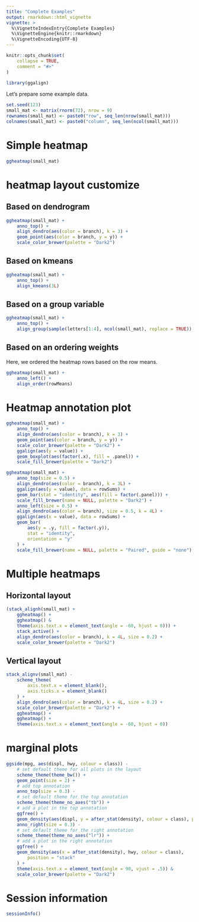 ```yaml
---
title: "Complete Examples"
output: rmarkdown::html_vignette
vignette: >
  %\VignetteIndexEntry{Complete Examples}
  %\VignetteEngine{knitr::rmarkdown}
  %\VignetteEncoding{UTF-8}
---
```


```r
knitr::opts_chunk$set(
    collapse = TRUE,
    comment = "#>"
)
```

```r
library(ggalign)
```

Let's prepare some example data.
```r
set.seed(123)
small_mat <- matrix(rnorm(72), nrow = 9)
rownames(small_mat) <- paste0("row", seq_len(nrow(small_mat)))
colnames(small_mat) <- paste0("column", seq_len(ncol(small_mat)))
```

# Simple heatmap
```r
ggheatmap(small_mat)
```

# heatmap layout customize
## Based on dendrogram
```r
ggheatmap(small_mat) +
    anno_top() +
    align_dendro(aes(color = branch), k = 3) +
    geom_point(aes(color = branch, y = y)) +
    scale_color_brewer(palette = "Dark2")
```

## Based on kmeans
```r
ggheatmap(small_mat) +
    anno_top() +
    align_kmeans(3L)
```

## Based on a group variable
```r
ggheatmap(small_mat) +
    anno_top() +
    align_group(sample(letters[1:4], ncol(small_mat), replace = TRUE))
```

## Based on an ordering weights
Here, we ordered the heatmap rows based on the row means.
```r
ggheatmap(small_mat) +
    anno_left() +
    align_order(rowMeans)
```

# Heatmap annotation plot
```r
ggheatmap(small_mat) +
    anno_top() +
    align_dendro(aes(color = branch), k = 3) +
    geom_point(aes(color = branch, y = y)) +
    scale_color_brewer(palette = "Dark2") +
    ggalign(aes(y = value)) +
    geom_boxplot(aes(factor(.x), fill = .panel)) +
    scale_fill_brewer(palette = "Dark2")
```

```r
ggheatmap(small_mat) +
    anno_top(size = 0.5) +
    align_dendro(aes(color = branch), k = 3L) +
    ggalign(aes(y = value), data = rowSums) +
    geom_bar(stat = "identity", aes(fill = factor(.panel))) +
    scale_fill_brewer(name = NULL, palette = "Dark2") +
    anno_left(size = 0.5) +
    align_dendro(aes(color = branch), size = 0.5, k = 4L) +
    ggalign(aes(x = value), data = rowSums) +
    geom_bar(
        aes(y = .y, fill = factor(.y)),
        stat = "identity",
        orientation = "y"
    ) +
    scale_fill_brewer(name = NULL, palette = "Paired", guide = "none")
```

# Multiple heatmaps
## Horizontal layout
```r
(stack_alignh(small_mat) +
    ggheatmap() +
    ggheatmap() &
    theme(axis.text.x = element_text(angle = -60, hjust = 0))) +
    stack_active() +
    align_dendro(aes(color = branch), k = 4L, size = 0.2) +
    scale_color_brewer(palette = "Dark2")
```

## Vertical layout
```r
stack_alignv(small_mat) -
    scheme_theme(
        axis.text.x = element_blank(),
        axis.ticks.x = element_blank()
    ) +
    align_dendro(aes(color = branch), k = 4L, size = 0.2) +
    scale_color_brewer(palette = "Dark2") +
    ggheatmap() +
    ggheatmap() +
    theme(axis.text.x = element_text(angle = -60, hjust = 0))
```

# marginal plots
```r
ggside(mpg, aes(displ, hwy, colour = class)) -
    # set default theme for all plots in the layout
    scheme_theme(theme_bw()) +
    geom_point(size = 2) +
    # add top annotation
    anno_top(size = 0.3) -
    # set default theme for the top annotation
    scheme_theme(theme_no_axes("tb")) +
    # add a plot in the top annotation
    ggfree() +
    geom_density(aes(displ, y = after_stat(density), colour = class), position = "stack") +
    anno_right(size = 0.3) -
    # set default theme for the right annotation
    scheme_theme(theme_no_axes("lr")) +
    # add a plot in the right annotation
    ggfree() +
    geom_density(aes(x = after_stat(density), hwy, colour = class),
        position = "stack"
    ) +
    theme(axis.text.x = element_text(angle = 90, vjust = .5)) &
    scale_color_brewer(palette = "Dark2")
```

# Session information
```r
sessionInfo()
```
